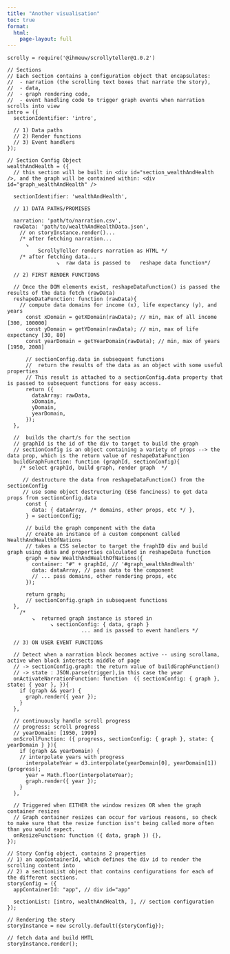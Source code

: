 ```yaml
---
title: "Another visualisation"
toc: true
format:
  html: 
    page-layout: full
---
```


```ojs
scrolly = require('@ihmeuw/scrollyteller@1.0.2')

// Sections
// Each section contains a configuration object that encapsulates: 
//  - narration (the scrolling text boxes that narrate the story), 
//  - data, 
//  - graph rendering code, 
//  - event handling code to trigger graph events when narration scrolls into view
intro = ({
  sectionIdentifier: 'intro', 
  
  // 1) Data paths
  // 2) Render functions
  // 3) Event handlers 
});

// Section Config Object
wealthAndHealth = ({
  // this section will be built in <div id="section_wealthAndHealth />, and the graph will be contained within: <div id="graph_wealthAndHealth" />
  
  sectionIdentifier: 'wealthAndHealth',
    
  // 1) DATA PATHS/PROMISES
  
  narration: 'path/to/narration.csv',
  rawData: 'path/to/wealthAndHealthData.json',
    // on storyInstance.render()...
    /* after fetching narration... 
      ↘
          ScrollyTeller renders narration as HTML */
    /* after fetching data... 
                ↘  raw data is passed to   reshape data function*/
    
  // 2) FIRST RENDER FUNCTIONS
  
  // Once the DOM elements exist, reshapeDataFunction() is passed the results of the data fetch (rawData)
  reshapeDataFunction: function (rawData){ 
    // compute data domains for income (x), life expectancy (y), and years
      const xDomain = getXDomain(rawData); // min, max of all income [300, 100000]
      const yDomain = getYDomain(rawData); // min, max of life expectancy [30, 80]
      const yearDomain = getYearDomain(rawData); // min, max of years [1950, 2008]
 
      // sectionConfig.data in subsequent functions 
      //  return the results of the data as an object with some useful properties
      // This result is attached to a sectionConfig.data property that is passed to subsequent functions for easy access.
      return ({
        dataArray: rawData,
        xDomain,
        yDomain,
        yearDomain,
      });
  },
  
  //  builds the chart/s for the section
  // graphId is the id of the div to target to build the graph
  // sectionConfig is an object containing a variety of props --> the data prop, which is the return value of reshapeDataFunction
  buildGraphFunction: function (graphId, sectionConfig){
    /* select graphId, build graph, render graph  */ 
    
     // destructure the data from reshapeDataFunction() from the sectionConfig
     // use some object destructuring (ES6 fanciness) to get data props from sectionConfig.data
      const {
        data: { dataArray, /* domains, other props, etc */ },
      } = sectionConfig;
 
      // build the graph component with the data
      // create an instance of a custom component called WealthAndHealthOfNations
      // takes a CSS selector to target the fraphID div and build graph using data and properties calculated in reshapeData function
      graph = new WealthAndHealthOfNations({
        container: "#" + graphId, // '#graph_wealthAndHealth'
        data: dataArray, // pass data to the component
        // ... pass domains, other rendering props, etc
      });
      
      return graph;
      // sectionConfig.graph in subsequent functions 
  },
    /*
        ↘  returned graph instance is stored in
              ↘ sectionConfig: { data, graph }
                        ... and is passed to event handlers */
                        
  // 3) ON USER EVENT FUNCTIONS
  
  // Detect when a narration block becomes active -- using scrollama, active when block intersects middle of page
  // -> sectionConfig.graph: the return value of buildGraphFunction()
  // -> state : JSON.parse(trigger),in this case the year
  onActivateNarrationFunction: function  ({ sectionConfig: { graph }, state: { year }, }){
    if (graph && year) {
      graph.render({ year });
    }
  },
  
  // continuously handle scroll progress 
  // progress: scroll progress
  // yearDomain: [1950, 1999]
  onScrollFunction: ({ progress, sectionConfig: { graph }, state: { yearDomain } }){
    if (graph && yearDomain) {
    // interpolate years with progress 
      interpolateYear = d3.interpolate(yearDomain[0], yearDomain[1])(progress);
      year = Math.floor(interpolateYear);
      graph.render({ year });
    }
  },
  
  // Triggered when EITHER the window resizes OR when the graph container resizes
  // Graph container resizes can occur for various reasons, so check to make sure that the resize function isn't being called more often than you would expect.
  onResizeFunction: function ({ data, graph }) {},
});

// Story Config object, contains 2 properties
// 1) an appContainerId, which defines the div id to render the scrolling content into
// 2) a sectionList object that contains configurations for each of the different sections.
storyConfig = ({
  appContainerId: "app", // div id="app"
  
  sectionList: [intro, wealthAndHealth, ], // section configuration
});

// Rendering the story 
storyInstance = new scrolly.default({storyConfig});

// fetch data and build HMTL
storyInstance.render(); 

```


